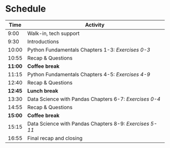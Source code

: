 # Schedule {.unnumbered}

| Time | Activity |
|---|---|
| 9:00 | Walk-in, tech support |
| 9:30 | Introductions |
| 10:00 | Python Fundamentals Chapters 1-3: _Exercises 0-3_ |
| 10:55 | Recap & Questions |
| **11:00** | **Coffee break** |
| 11:15 | Python Fundamentals Chapters 4-5: _Exercises 4-9_ |
| 12:40 | Recap & Questions |
| **12:45** | **Lunch break** |
| 13:30 | Data Science with Pandas Chapters 6-7: _Exercises 0-4_ |
| 14:55 | Recap & Questions |
| **15:00** | **Coffee break** |
| 15:15 | Data Science with Pandas Chapters 8-9: _Exercises 5-11_ |
| 16:55 | Final recap and closing |
